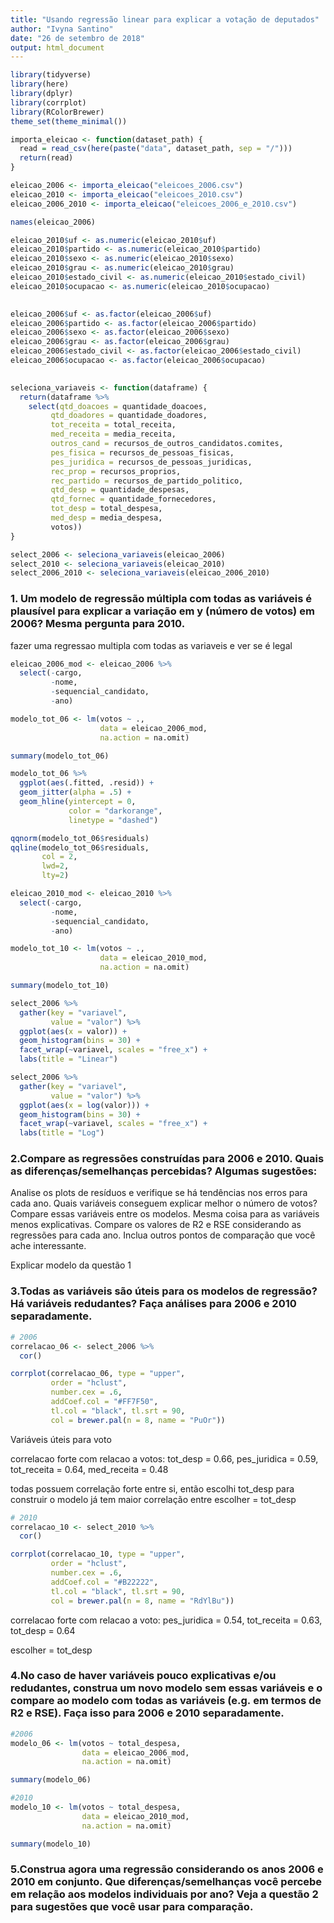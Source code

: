 ```yaml
---
title: "Usando regressão linear para explicar a votação de deputados"
author: "Ivyna Santino"
date: "26 de setembro de 2018"
output: html_document
---
```


```r
library(tidyverse)
library(here)
library(dplyr)
library(corrplot)
library(RColorBrewer)
theme_set(theme_minimal())
```

```r
importa_eleicao <- function(dataset_path) {
  read = read_csv(here(paste("data", dataset_path, sep = "/")))
  return(read)
}

eleicao_2006 <- importa_eleicao("eleicoes_2006.csv")
eleicao_2010 <- importa_eleicao("eleicoes_2010.csv")
eleicao_2006_2010 <- importa_eleicao("eleicoes_2006_e_2010.csv")
```

```r
names(eleicao_2006)
```

```r
eleicao_2010$uf <- as.numeric(eleicao_2010$uf)
eleicao_2010$partido <- as.numeric(eleicao_2010$partido)
eleicao_2010$sexo <- as.numeric(eleicao_2010$sexo)
eleicao_2010$grau <- as.numeric(eleicao_2010$grau)
eleicao_2010$estado_civil <- as.numeric(eleicao_2010$estado_civil)
eleicao_2010$ocupacao <- as.numeric(eleicao_2010$ocupacao)
  
```

```r
eleicao_2006$uf <- as.factor(eleicao_2006$uf)
eleicao_2006$partido <- as.factor(eleicao_2006$partido)
eleicao_2006$sexo <- as.factor(eleicao_2006$sexo)
eleicao_2006$grau <- as.factor(eleicao_2006$grau)
eleicao_2006$estado_civil <- as.factor(eleicao_2006$estado_civil)
eleicao_2006$ocupacao <- as.factor(eleicao_2006$ocupacao)
  
```


```r
seleciona_variaveis <- function(dataframe) {
  return(dataframe %>% 
    select(qtd_doacoes = quantidade_doacoes,
         qtd_doadores = quantidade_doadores,
         tot_receita = total_receita,
         med_receita = media_receita,
         outros_cand = recursos_de_outros_candidatos.comites,
         pes_fisica = recursos_de_pessoas_fisicas,
         pes_juridica = recursos_de_pessoas_juridicas,
         rec_prop = recursos_proprios,
         rec_partido = recursos_de_partido_politico,
         qtd_desp = quantidade_despesas,
         qtd_fornec = quantidade_fornecedores,
         tot_desp = total_despesa,
         med_desp = media_despesa,
         votos))
}

select_2006 <- seleciona_variaveis(eleicao_2006)
select_2010 <- seleciona_variaveis(eleicao_2010)
select_2006_2010 <- seleciona_variaveis(eleicao_2006_2010)

```


### 1. Um modelo de regressão múltipla com todas as variáveis é plausível para explicar a variação em y (número de votos) em 2006? Mesma pergunta para 2010.
fazer uma regressao multipla com todas as variaveis e ver se é legal

```r
eleicao_2006_mod <- eleicao_2006 %>% 
  select(-cargo,
         -nome,
         -sequencial_candidato,
         -ano)
```


```r
modelo_tot_06 <- lm(votos ~ ., 
                    data = eleicao_2006_mod, 
                    na.action = na.omit)
```

```r
summary(modelo_tot_06)
```

```r
modelo_tot_06 %>% 
  ggplot(aes(.fitted, .resid)) +
  geom_jitter(alpha = .5) +
  geom_hline(yintercept = 0,
             color = "darkorange",
             linetype = "dashed")
```

```r
qqnorm(modelo_tot_06$residuals)
qqline(modelo_tot_06$residuals, 
       col = 2,
       lwd=2,
       lty=2)
```


```r
eleicao_2010_mod <- eleicao_2010 %>% 
  select(-cargo,
         -nome,
         -sequencial_candidato,
         -ano)
```

```r
modelo_tot_10 <- lm(votos ~ ., 
                    data = eleicao_2010_mod,
                    na.action = na.omit)
```

```r
summary(modelo_tot_10)
```


```r
select_2006 %>% 
  gather(key = "variavel",
         value = "valor") %>% 
  ggplot(aes(x = valor)) +
  geom_histogram(bins = 30) +
  facet_wrap(~variavel, scales = "free_x") +
  labs(title = "Linear")

select_2006 %>% 
  gather(key = "variavel",
         value = "valor") %>% 
  ggplot(aes(x = log(valor))) +
  geom_histogram(bins = 30) +
  facet_wrap(~variavel, scales = "free_x") +
  labs(title = "Log")

```

### 2.Compare as regressões construídas para 2006 e 2010. Quais as diferenças/semelhanças percebidas? Algumas sugestões:
  Analise os plots de resíduos e verifique se há tendências nos erros para cada ano.
  Quais variáveis conseguem explicar melhor o número de votos? Compare essas variáveis entre os modelos. Mesma coisa para as variáveis menos explicativas.
  Compare os valores de R2 e RSE considerando as regressões para cada ano.
  Inclua outros pontos de comparação que você ache interessante.

Explicar modelo da questão 1

### 3.Todas as variáveis são úteis para os modelos de regressão? Há variáveis redudantes? Faça análises para 2006 e 2010 separadamente. 

```r
# 2006
correlacao_06 <- select_2006 %>% 
  cor()

corrplot(correlacao_06, type = "upper",
         order = "hclust",
         number.cex = .6,
         addCoef.col = "#FF7F50",
         tl.col = "black", tl.srt = 90,
         col = brewer.pal(n = 8, name = "PuOr"))

```
Variáveis úteis para voto

correlacao forte com relacao a votos: tot_desp = 0.66, pes_juridica = 0.59, tot_receita = 0.64, med_receita = 0.48

todas possuem correlação forte entre si, então escolhi tot_desp para construir o modelo já tem maior correlação entre 
escolher = tot_desp


```r
# 2010
correlacao_10 <- select_2010 %>% 
  cor()

corrplot(correlacao_10, type = "upper",
         order = "hclust",
         number.cex = .6,
         addCoef.col = "#B22222",
         tl.col = "black", tl.srt = 90,
         col = brewer.pal(n = 8, name = "RdYlBu"))
```
correlacao forte com relacao a voto: pes_juridica = 0.54, tot_receita = 0.63, tot_desp = 0.64

escolher = tot_desp

### 4.No caso de haver variáveis pouco explicativas e/ou redudantes, construa um novo modelo sem essas variáveis e o compare ao modelo com todas as variáveis (e.g. em termos de R2 e RSE). Faça isso para 2006 e 2010 separadamente. 

```r
#2006
modelo_06 <- lm(votos ~ total_despesa, 
                data = eleicao_2006_mod,
                na.action = na.omit)
```

```r
summary(modelo_06)
```


```r
#2010
modelo_10 <- lm(votos ~ total_despesa, 
                data = eleicao_2010_mod,
                na.action = na.omit)
```

```r
summary(modelo_10)
```


### 5.Construa agora uma regressão considerando os anos 2006 e 2010 em conjunto. Que diferenças/semelhanças você percebe em relação aos modelos individuais por ano? Veja a questão 2 para sugestões que você usar para comparação.

```r

```




